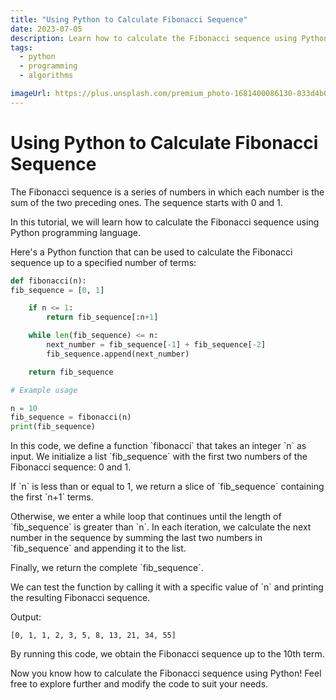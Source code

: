 ```yaml
---
title: "Using Python to Calculate Fibonacci Sequence"
date: 2023-07-05
description: Learn how to calculate the Fibonacci sequence using Python programming language.
tags:
  - python
  - programming
  - algorithms

imageUrl: https://plus.unsplash.com/premium_photo-1681400086130-833d4b00a42c?ixlib=rb-4.0.3&ixid=M3wxMjA3fDB8MHxwaG90by1wYWdlfHx8fGVufDB8fHx8fA%3D%3D&auto=format&fit=crop&w=1934&q=80
---
```


# Using Python to Calculate Fibonacci Sequence

The Fibonacci sequence is a series of numbers in which each number is the sum of the two preceding ones. The sequence starts with 0 and 1.

In this tutorial, we will learn how to calculate the Fibonacci sequence using Python programming language.

Here's a Python function that can be used to calculate the Fibonacci sequence up to a specified number of terms:

```python
def fibonacci(n):
fib_sequence = [0, 1]

    if n <= 1:
        return fib_sequence[:n+1]

    while len(fib_sequence) <= n:
        next_number = fib_sequence[-1] + fib_sequence[-2]
        fib_sequence.append(next_number)

    return fib_sequence

# Example usage

n = 10
fib_sequence = fibonacci(n)
print(fib_sequence)
```

In this code, we define a function \`fibonacci\` that takes an integer \`n\` as input. We initialize a list \`fib_sequence\` with the first two numbers of the Fibonacci sequence: 0 and 1.

If \`n\` is less than or equal to 1, we return a slice of \`fib_sequence\` containing the first \`n+1\` terms.

Otherwise, we enter a while loop that continues until the length of \`fib_sequence\` is greater than \`n\`. In each iteration, we calculate the next number in the sequence by summing the last two numbers in \`fib_sequence\` and appending it to the list.

Finally, we return the complete \`fib_sequence\`.

We can test the function by calling it with a specific value of \`n\` and printing the resulting Fibonacci sequence.

Output:

```
[0, 1, 1, 2, 3, 5, 8, 13, 21, 34, 55]
```

By running this code, we obtain the Fibonacci sequence up to the 10th term.

Now you know how to calculate the Fibonacci sequence using Python! Feel free to explore further and modify the code to suit your needs.
